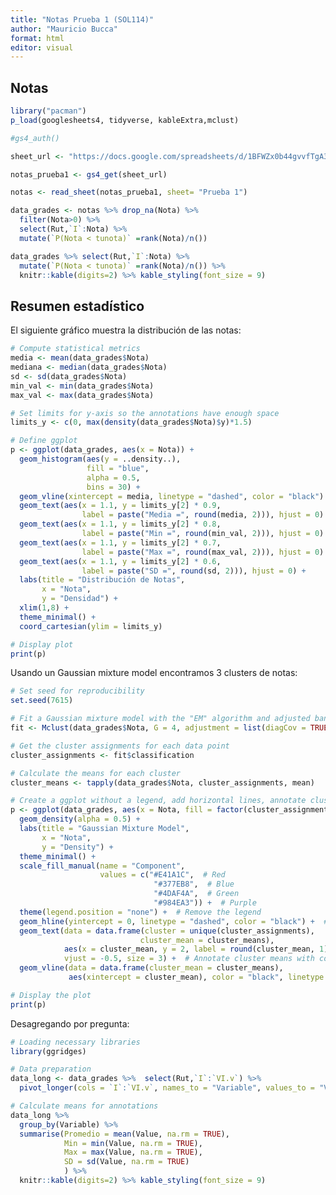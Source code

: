 ```yaml
---
title: "Notas Prueba 1 (SOL114)"
author: "Mauricio Bucca"
format: html
editor: visual
---
```


## Notas

```r
library("pacman")
p_load(googlesheets4, tidyverse, kableExtra,mclust)

#gs4_auth()

sheet_url <- "https://docs.google.com/spreadsheets/d/1BFWZx0b44gvvfTgA337I30oJwiV09mkF3_bUTM-WepE/edit?gid=0#gid=0"

notas_prueba1 <- gs4_get(sheet_url)

notas <- read_sheet(notas_prueba1, sheet= "Prueba 1")

data_grades <- notas %>% drop_na(Nota) %>%
  filter(Nota>0) %>%
  select(Rut,`I`:Nota) %>%  
  mutate(`P(Nota < tunota)` =rank(Nota)/n()) 

data_grades %>% select(Rut,`I`:Nota) %>%  
  mutate(`P(Nota < tunota)` =rank(Nota)/n()) %>%
  knitr::kable(digits=2) %>% kable_styling(font_size = 9)

```

## Resumen estadístico

El siguiente gráfico muestra la distribución de las notas:

```r

# Compute statistical metrics
media <- mean(data_grades$Nota)
mediana <- median(data_grades$Nota)
sd <- sd(data_grades$Nota)
min_val <- min(data_grades$Nota)
max_val <- max(data_grades$Nota)

# Set limits for y-axis so the annotations have enough space
limits_y <- c(0, max(density(data_grades$Nota)$y)*1.5)

# Define ggplot
p <- ggplot(data_grades, aes(x = Nota)) +
  geom_histogram(aes(y = ..density..), 
                 fill = "blue", 
                 alpha = 0.5, 
                 bins = 30) +
  geom_vline(xintercept = media, linetype = "dashed", color = "black") +
  geom_text(aes(x = 1.1, y = limits_y[2] * 0.9, 
                label = paste("Media =", round(media, 2))), hjust = 0) +
  geom_text(aes(x = 1.1, y = limits_y[2] * 0.8, 
                label = paste("Min =", round(min_val, 2))), hjust = 0) +
  geom_text(aes(x = 1.1, y = limits_y[2] * 0.7, 
                label = paste("Max =", round(max_val, 2))), hjust = 0) +
  geom_text(aes(x = 1.1, y = limits_y[2] * 0.6, 
                label = paste("SD =", round(sd, 2))), hjust = 0) +
  labs(title = "Distribución de Notas",
       x = "Nota",
       y = "Densidad") +
  xlim(1,8) +
  theme_minimal() +
  coord_cartesian(ylim = limits_y)

# Display plot
print(p)
```

Usando un Gaussian mixture model encontramos 3 clusters de notas:

```r

# Set seed for reproducibility
set.seed(7615)

# Fit a Gaussian mixture model with the "EM" algorithm and adjusted bandwidth
fit <- Mclust(data_grades$Nota, G = 4, adjustment = list(diagCov = TRUE))

# Get the cluster assignments for each data point
cluster_assignments <- fit$classification

# Calculate the means for each cluster
cluster_means <- tapply(data_grades$Nota, cluster_assignments, mean)

# Create a ggplot without a legend, add horizontal lines, annotate cluster means, and add vertical lines
p <- ggplot(data_grades, aes(x = Nota, fill = factor(cluster_assignments))) +
  geom_density(alpha = 0.5) +
  labs(title = "Gaussian Mixture Model",
       x = "Nota",
       y = "Density") +
  theme_minimal() +
  scale_fill_manual(name = "Component", 
                    values = c("#E41A1C",  # Red
                                "#377EB8",  # Blue
                                "#4DAF4A",  # Green
                                "#984EA3")) +  # Purple
  theme(legend.position = "none") +  # Remove the legend
  geom_hline(yintercept = 0, linetype = "dashed", color = "black") +  # Add horizontal line at y = 0
  geom_text(data = data.frame(cluster = unique(cluster_assignments), 
                             cluster_mean = cluster_means),
            aes(x = cluster_mean, y = 2, label = round(cluster_mean, 1), fill = factor(cluster)),
            vjust = -0.5, size = 3) +  # Annotate cluster means with colors and rounded values
  geom_vline(data = data.frame(cluster_mean = cluster_means),
             aes(xintercept = cluster_mean), color = "black", linetype = "dotted")  # Add vertical lines

# Display the plot
print(p)


```

Desagregando por pregunta:

```r

# Loading necessary libraries
library(ggridges)

# Data preparation
data_long <- data_grades %>%  select(Rut,`I`:`VI.v`) %>%
  pivot_longer(cols = `I`:`VI.v`, names_to = "Variable", values_to = "Value")

# Calculate means for annotations
data_long %>%
  group_by(Variable) %>%
  summarise(Promedio = mean(Value, na.rm = TRUE),
            Min = min(Value, na.rm = TRUE),
            Max = max(Value, na.rm = TRUE),
            SD = sd(Value, na.rm = TRUE)
            ) %>% 
  knitr::kable(digits=2) %>% kable_styling(font_size = 9)
  



```
